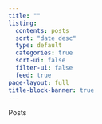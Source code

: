 ```yaml
---
title: ""
listing:
  contents: posts
  sort: "date desc"
  type: default
  categories: true
  sort-ui: false
  filter-ui: false
  feed: true
page-layout: full
title-block-banner: true
---
```


Posts

::: {.column-page}

:::